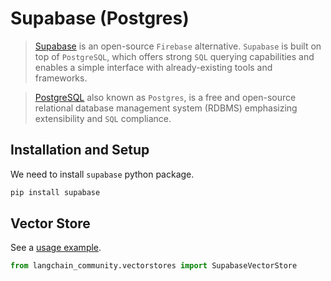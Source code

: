# Supabase (Postgres)

>[Supabase](https://supabase.com/docs) is an open-source `Firebase` alternative. 
> `Supabase` is built on top of `PostgreSQL`, which offers strong `SQL` 
> querying capabilities and enables a simple interface with already-existing tools and frameworks.

>[PostgreSQL](https://en.wikipedia.org/wiki/PostgreSQL) also known as `Postgres`,
> is a free and open-source relational database management system (RDBMS) 
> emphasizing extensibility and `SQL` compliance.

## Installation and Setup

We need to install `supabase` python package.

```bash
pip install supabase
```

## Vector Store

See a [usage example](/docs/integrations/vectorstores/supabase).

```python
from langchain_community.vectorstores import SupabaseVectorStore
```

